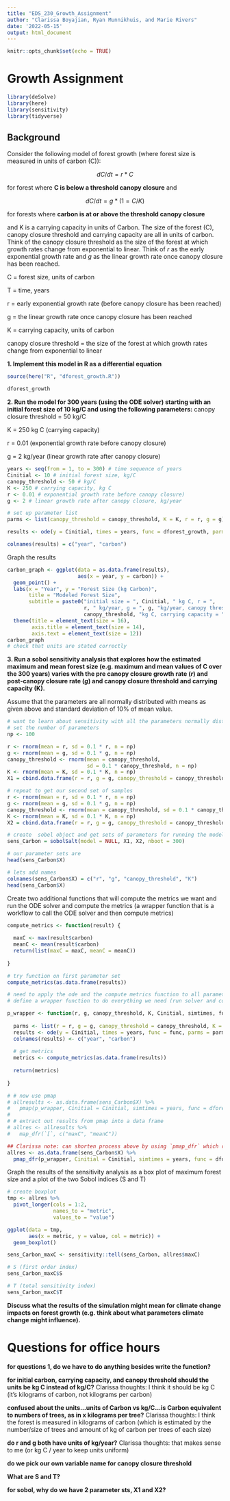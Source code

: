 ```yaml
---
title: "EDS_230_Growth_Assignment"
author: "Clarissa Boyajian, Ryan Munnikhuis, and Marie Rivers"
date: '2022-05-15'
output: html_document
---
```


```r
knitr::opts_chunk$set(echo = TRUE)
```

# Growth Assignment
```r
library(deSolve) 
library(here)
library(sensitivity)
library(tidyverse)
```

## Background

Consider the following model of forest growth (where forest size is measured in units of carbon (C)):

$$dC/dt = r * C$$

for forest where **C is below a threshold canopy closure** and

$$dC/dt = g * (1 = C/K)$$

for forests where **carbon is at or above the threshold canopy closure**

and K is a carrying capacity in units of Carbon. The size of the forest (C), canopy closure threshold and carrying capacity are all in units of carbon. Think of the canopy closure threshold as the size of the forest at which growth rates change from exponential to linear. Think of _r_ as the early exponential growth rate and _g_ as the linear growth rate once canopy closure has been reached.

C = forest size, units of carbon

T = time, years

r = early exponential growth rate (before canopy closure has been reached)

g = the linear growth rate once canopy closure has been reached

K = carrying capacity, units of carbon

canopy closure threshold = the size of the forest at which growth rates change from exponential to linear

**1. Implement this model in R as a differential equation**
```r
source(here("R", "dforest_growth.R"))

dforest_growth
```

**2. Run the model for 300 years (using the ODE solver) starting with an initial forest size of 10 kg/C and using the following parameters:**
canopy closure threshold = 50 kg/C

K = 250 kg C (carrying capacity)

r = 0.01 (exponential growth rate before canopy closure)

g = 2 kg/year (linear growth rate after canopy closure)

```r
years <- seq(from = 1, to = 300) # time sequence of years
Cinitial <- 10 # initial forest size, kg/C
canopy_threshold <- 50 # kg/C
K <- 250 # carrying capacity, kg C
r <- 0.01 # exponential growth rate before canopy closure)
g <- 2 # linear growth rate after canopy closure, kg/year

# set up parameter list
parms <- list(canopy_threshold = canopy_threshold, K = K, r = r, g = g)

results <- ode(y = Cinitial, times = years, func = dforest_growth, parms = parms, method = "lsoda")

colnames(results) = c("year", "carbon")
```

Graph the results
```r
carbon_graph <- ggplot(data = as.data.frame(results), 
                       aes(x = year, y = carbon)) +
  geom_point() +
  labs(x = "Year", y = "Forest Size (kg Carbon)",
       title = "Modeled Forest Size",
       subtitle = paste0("initial size = ", Cinitial, " kg C, r = ", 
                         r, " kg/year, g = ", g, "kg/year, canopy threshold = ", 
                         canopy_threshold, "kg C, carrying capacity = ", K, " kg C")) +
  theme(title = element_text(size = 16),
        axis.title = element_text(size = 14),
        axis.text = element_text(size = 12))
carbon_graph
# check that units are stated correctly
```

**3. Run a sobol sensitivity analysis that explores how the estimated maximum and mean forest size (e.g. maximum and mean values of C over the 300 years) varies with the pre canopy closure growth rate (_r_) and post-canopy closure rate (_g_) and canopy closure threshold and carrying capacity (K).**

Assume that the parameters are all normally distributed with means as given above and standard deviation of 10% of mean value.
```r
# want to learn about sensitivity with all the parameters normally distributed 
# set the number of parameters
np <- 100

r <- rnorm(mean = r, sd = 0.1 * r, n = np)
g <- rnorm(mean = g, sd = 0.1 * g, n = np)
canopy_threshold <- rnorm(mean = canopy_threshold, 
                          sd = 0.1 * canopy_threshold, n = np)
K <- rnorm(mean = K, sd = 0.1 * K, n = np)
X1 = cbind.data.frame(r = r, g = g, canopy_threshold = canopy_threshold, K = K)

# repeat to get our second set of samples
r <- rnorm(mean = r, sd = 0.1 * r, n = np)
g <- rnorm(mean = g, sd = 0.1 * g, n = np)
canopy_threshold <- rnorm(mean = canopy_threshold, sd = 0.1 * canopy_threshold, n = np)
K <- rnorm(mean = K, sd = 0.1 * K, n = np)
X2 = cbind.data.frame(r = r, g = g, canopy_threshold = canopy_threshold, K =K)

# create  sobel object and get sets of parameters for running the model
sens_Carbon = sobolSalt(model = NULL, X1, X2, nboot = 300)

# our parameter sets are
head(sens_Carbon$X)
```


```r
# lets add names 
colnames(sens_Carbon$X) = c("r", "g", "canopy_threshold", "K")
head(sens_Carbon$X)
```

Create two additional functions that will compute the metrics we want and run the ODE solver and compute the metrics (a wrapper function that is a workflow to call the ODE solver and then compute metrics)
```r
compute_metrics <- function(result) {
  
  maxC <- max(result$carbon)
  meanC <- mean(result$carbon)
  return(list(maxC = maxC, meanC = meanC))
  
}

# try function on first parameter set
compute_metrics(as.data.frame(results))
```

```r
# need to apply the ode and the compute metrics function to all parameters
# define a wrapper function to do everything we need (run solver and compute metrics) and send back results for each parameter 

p_wrapper <- function(r, g, canopy_threshold, K, Cinitial, simtimes, func) {
  
  parms <- list(r = r, g = g, canopy_threshold = canopy_threshold, K = K)
  results <- ode(y = Cinitial, times = years, func = func, parms = parms, method = "lsoda")
  colnames(results) <- c("year", "carbon")
  
  # get metrics
  metrics <- compute_metrics(as.data.frame(results))
  
  return(metrics)
  
}

# # now use pmap
# allresults <- as.data.frame(sens_Carbon$X) %>% 
#   pmap(p_wrapper, Cinitial = Cinitial, simtimes = years, func = dforest_growth)
# 
# # extract out results from pmap into a data frame
# allres <- allresults %>%
#   map_dfr(`[`, c("maxC", "meanC"))

## Clarissa note: can shorten process above by using `pmap_dfr` which returns results as an rbound dataframe
allres <- as.data.frame(sens_Carbon$X) %>% 
  pmap_dfr(p_wrapper, Cinitial = Cinitial, simtimes = years, func = dforest_growth)
```


Graph the results of the sensitivity analysis as a box plot of maximum forest size and a plot of the two Sobol indices (S and T)

```r
# create boxplot
tmp <- allres %>% 
  pivot_longer(cols = 1:2, 
               names_to = "metric", 
               values_to = "value")

ggplot(data = tmp, 
       aes(x = metric, y = value, col = metric)) +
  geom_boxplot()
```


```r
sens_Carbon_maxC <- sensitivity::tell(sens_Carbon, allres$maxC)
```

```r
# S (first order index)
sens_Carbon_maxC$S
```

```r
# T (total sensitivity index)
sens_Carbon_maxC$T
```



**Discuss what the results of the simulation might mean for climate change impacts on forest growth (e.g. think about what parameters climate change might influence).**




# Questions for office hours
**for questions 1, do we have to do anything besides write the function?**

**for initial carbon, carrying capacity, and canopy threshold should the units be kg C instead of kg/C?**
Clarissa thoughts: I think it should be kg C (it's kilograms of carbon, not kilograms per carbon)

**confused about the units...units of Carbon vs kg/C...is Carbon equivalent to numbers of trees, as in x kilograms per tree?**
Clarissa thoughts: I think the forest is measured in kilograms of carbon (which is estimated by the number/size of trees and amount of kg of carbon per trees of each size)

**do r and g both have units of kg/year?**
Clarissa thoughts: that makes sense to me (or kg C / year to keep units uniform)

**do we pick our own variable name for canopy closure threshold**

**What are S and T?**

**for sobol, why do we have 2 parameter sts, X1 and X2?**
